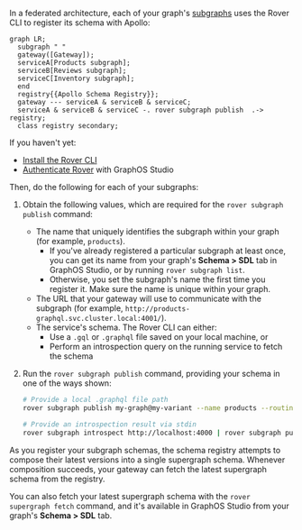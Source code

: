 In a federated architecture, each of your graph's [subgraphs](/federation/subgraphs/) uses the Rover CLI to register its schema with Apollo:

```mermaid
graph LR;
  subgraph " "
  gateway([Gateway]);
  serviceA[Products subgraph];
  serviceB[Reviews subgraph];
  serviceC[Inventory subgraph];
  end
  registry{{Apollo Schema Registry}};
  gateway --- serviceA & serviceB & serviceC;
  serviceA & serviceB & serviceC -. rover subgraph publish  .-> registry;
  class registry secondary;
```

If you haven't yet:

- [Install the Rover CLI](/rover/getting-started/)
- [Authenticate Rover](/rover/configuring/) with GraphOS Studio

Then, do the following for each of your subgraphs:

1. Obtain the following values, which are required for the `rover subgraph publish` command:

   - The name that uniquely identifies the subgraph within your graph (for example, `products`).
     - If you've already registered a particular subgraph at least once, you can get its name from your graph's **Schema > SDL** tab in GraphOS Studio, or by running `rover subgraph list`.
     - Otherwise, you set the subgraph's name the first time you register it. Make sure the name is unique within your graph.
   - The URL that your gateway will use to communicate with the subgraph (for example, `http://products-graphql.svc.cluster.local:4001/`).
   - The service's schema. The Rover CLI can either:
     - Use a `.gql` or `.graphql` file saved on your local machine, or
     - Perform an introspection query on the running service to fetch the schema

2. Run the `rover subgraph publish` command, providing your schema in one of the ways shown:

   ```bash showLineNumbers=false
   # Provide a local .graphql file path
   rover subgraph publish my-graph@my-variant --name products --routing-url http://products-graphql.svc.cluster.local:4001/ --schema ./schema.graphql

   # Provide an introspection result via stdin
   rover subgraph introspect http://localhost:4000 | rover subgraph publish my-graph@my-variant --name products --routing-url http://products-graphql.svc.cluster.local:4001/ --schema -
   ```

As you register your subgraph schemas, the schema registry attempts to compose their latest versions into a single supergraph schema. Whenever composition succeeds, your gateway can fetch the latest supergraph schema from the registry.

You can also fetch your latest supergraph schema with the `rover supergraph fetch` command, and it's available in GraphOS Studio from your graph's **Schema > SDL** tab.
